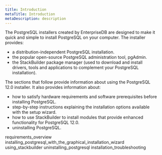```yaml
---
title: Introduction
metaTitle: Introduction
metaDescription: description
---
```


The PostgreSQL installers created by EnterpriseDB are designed to make
it quick and simple to install PostgreSQL on your computer. The
installer provides:

  - a distribution-independent PostgreSQL installation.
  - the popular open-source PostgreSQL administration tool, pgAdmin.
  - the StackBuilder package manager (used to download and install
    drivers, tools and applications to complement your PostgreSQL
    installation).

The sections that follow provide information about using the PostgreSQL
12.0 installer. It also provides information about:

  - how to satisfy hardware requirements and software prerequisites
    before installing PostgreSQL.
  - step-by-step instructions explaining the installation options
    available with the setup wizard.
  - how to use StackBuilder to install modules that provide enhanced
    functionality for PostgreSQL 12.0.
  - uninstalling PostgreSQL.

<div class="toctree" data-maxdepth="5">

requirements_overview
installing_postgresql_with_the_graphical_installation_wizard
using_stackbuilder uninstalling_postgresql
installation_troubleshooting

</div>
